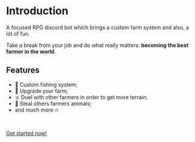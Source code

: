 # Introduction

A focused RPG discord bot which brings a custom farm system and also, a lot of fun.

Take a break from your job and do what really matters: **becoming the best farmer in the world**.

## Features

- 🎣 Custom fishing system;
- 🎉 Upgrade your farm;
- ⚔️ Duel with other farmers in order to get more terrain;
- 🧤 Steal others farmers animals;
- and much more 🔥

<br />

[Get started now!](/getting-started)
